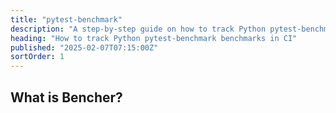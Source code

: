 ```yaml
---
title: "pytest-benchmark"
description: "A step-by-step guide on how to track Python pytest-benchmark benchmarks in CI"
heading: "How to track Python pytest-benchmark benchmarks in CI"
published: "2025-02-07T07:15:00Z"
sortOrder: 1
---
```



<Intro
  text="how to benchmark Python code with pytest-benchmark"
  url="/learn/benchmarking/python/pytest-benchmark/"
  name="pytest-benchmark"
/>

## What is Bencher?

<BencherIntro />

<Steps
  adapter="python_pytest"
  url="/docs/explanation/adapters/#-python-pytest"
/>

<PythonPytest />

<CallToAction lang={Language.en} />
